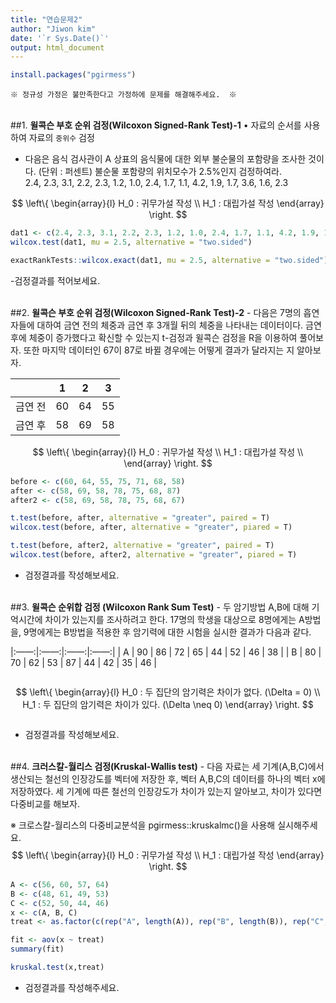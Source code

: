 ```yaml
---
title: "연습문제2"
author: "Jiwon kim"
date: '`r Sys.Date()`'
output: html_document
---
```


```r
install.packages("pgirmess")

```


```
※ 정규성 가정은 불만족한다고 가정하에 문제를 해결해주세요.  ※  
```

<br/>
##1. **윌콕슨 부호 순위 검정(Wilcoxon Signed-Rank Test)-1**
  • 자료의 순서를 사용하여 자료의 `중위수` 검정 
     
- 다음은 음식 검사관이 A 상표의 음식물에 대한 외부 불순물의 포함량을 조사한 것이다. (단위 : 퍼센트) 불순물 포함량의 위치모수가 2.5%인지 검정하여라. <br/>
 2.4, 2.3, 3.1, 2.2, 2.3, 1.2, 1.0, 2.4, 1.7, 1.1, 4.2, 1.9, 1.7, 3.6, 1.6, 2.3

$$ 
\left\{
    \begin{array}{l}
      H_0 : 귀무가설 작성 \\
      H_1 : 대립가설 작성
    \end{array}
  \right.
$$     

```r
dat1 <- c(2.4, 2.3, 3.1, 2.2, 2.3, 1.2, 1.0, 2.4, 1.7, 1.1, 4.2, 1.9, 1.7, 3.6, 1.6, 2.3)
wilcox.test(dat1, mu = 2.5, alternative = "two.sided")

exactRankTests::wilcox.exact(dat1, mu = 2.5, alternative = "two.sided")
```

-검정결과를 적어보세요.


<br/>
##2. **윌콕슨 부호 순위 검정(Wilcoxon Signed-Rank Test)-2**
- 다음은 7명의 흡연자들에 대하여 금연 전의 체중과 금연 후 3개월 뒤의 체중을 나타내는 데이터이다. 금연 후에 체중이 증가했다고 확신할 수 있는지 t-검정과 윌콕슨 검정을 R을 이용하여 풀어보자. 또한 마지막 데이터인 67이 87로 바뀔 경우에는 어떻게 결과가 달라지는 지 알아보자.

| | 1 | 2 | 3 | 4 | 5 | 6 | 7 | 
|:------:|:------:|:------:|:------:|
| 금연 전 | 60 | 64 | 55 | 75 | 71 | 68 | 58 |
| 금연 후 | 58 | 69 | 58 | 78 | 75 | 68 | 67 |

$$ 
\left\{
    \begin{array}{l}
      H_0 : 귀무가설 작성 \\
      H_1 : 대립가설 작성 \\
    \end{array}
  \right.
$$

```r

before <- c(60, 64, 55, 75, 71, 68, 58)
after <- c(58, 69, 58, 78, 75, 68, 87)
after2 <- c(58, 69, 58, 78, 75, 68, 67)

t.test(before, after, alternative = "greater", paired = T)
wilcox.test(before, after, alternative = "greater", piared = T)

t.test(before, after2, alternative = "greater", paired = T)
wilcox.test(before, after2, alternative = "greater", piared = T)
```

- 검정결과를 작성해보세요.



<br/>
##3. **윌콕슨 순위합 검정 (Wilcoxon Rank Sum Test)**
- 두 암기방법 A,B에 대해 기억시간에 차이가 있는지를 조사하려고 한다. 17명의 학생을 대상으로 8명에게는 A방법을, 9명에게는 B방법을 적용한 후 암기력에 대한 시험을 실시한 결과가 다음과 같다.

|:------:|:------:|:------:|:------:|
| A | 90 | 86 | 72 | 65 | 44 | 52 | 46 | 38 |
| B | 80 | 70 | 62 | 53 | 87 | 44 | 42 | 35 | 46 |

```r




```

$$ 
\left\{
    \begin{array}{l}
      H_0 : 두 집단의 암기력은 차이가 없다. (\Delta  = 0) \\
      H_1 : 두 집단의 암기력은 차이가 있다. (\Delta \neq 0)
    \end{array}
  \right.
$$

```r

```

- 검정결과를 작성해보세요.  


<br/>
##4. **크러스칼-월리스 검정(Kruskal-Wallis test)**
- 다음 자료는 세 기계(A,B,C)에서 생산되는 철선의 인장강도를 벡터에 저장한 후, 벡터 A,B,C의 데이터를 하나의 벡터 x에 저장하였다. 세 기계에 따른 철선의 인장강도가 차이가 있는지 알아보고, 차이가 있다면 다중비교를 해보자.

※ 크로스칼-월리스의 다중비교분석을 pgirmess::kruskalmc()을 사용해 실시해주세요.
$$ 
\left\{
    \begin{array}{l}
      H_0 : 귀무가설 작성 \\
      H_1 : 대립가설 작성
    \end{array}
  \right.
$$

```r
A <- c(56, 60, 57, 64)
B <- c(48, 61, 49, 53)
C <- c(52, 50, 44, 46)
x <- c(A, B, C)
treat <- as.factor(c(rep("A", length(A)), rep("B", length(B)), rep("C", length(C))))

fit <- aov(x ~ treat)
summary(fit)

kruskal.test(x,treat)

```

- 검정결과를 작성해주세요.

